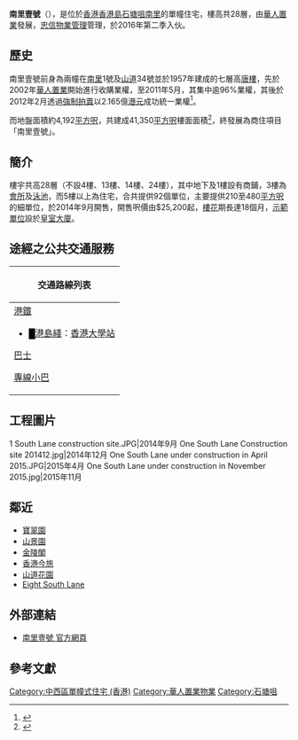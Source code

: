 {{Infobox_housinghk 
| name = 南里壹號<br/>One South Lane 
| logo= 
| photo = One South Lane 2018.jpg
| phototitle = 南里壹號（2018年9月）
| address= [[香港|香港]][[石塘咀|石塘咀]][[南里|南里]]1號
| lot= 內地段第1300號C分段第1小分段A分段<br/>內地段第1300號C分段第2小分段<br/>內地段第1300號C分段第1小分段B分段<br/>內地段第1300號C分段第1小分段餘段<br/>內地段第1300號C分段第3小分段<br/>內地段第1300號C分段餘段
| developer= [[華人置業|華人置業]]
| manager= 
| use = 住宅
| blocknumber = 1
| floor_area = 
| floornumber = 28
| yearofcompletion = 2016年4月
| former = 2幢唐樓
| facilities = 會所、商鋪
| website = [http://www.onesouthlane.com/ 官方網頁]
}}
'''南里壹號'''（{{lang|en|'''One South Lane'''}}），是位於[[香港|香港]][[香港島|香港島]][[石塘咀|石塘咀]][[南里|南里]]的單幢住宅，樓高共28層，由[[華人置業|華人置業]]發展，[[忠信物業管理|忠信物業管理]]管理，於2016年第二季入伙。

== 歷史 ==
南里壹號前身為兩幢在[[南里|南里]]1號及[[山道|山道]]34號並於1957年建成的七層高[[唐樓|唐樓]]，先於2002年[[華人置業|華人置業]]開始進行收購業權，至2011年5月，其集中逾96%業權，其後於2012年2月透過[[強制拍賣|強制拍賣]]以2.165億[[港元|港元]]成功統一業權<ref>{{Cite web |url=http://www.manyw.com/article/misc/article_content.php?sectionid=27%3Fsectionid%3D27&ref_id=13879&srhKey=&fm=&page=1158&showDate= |title=華置底價逾2億奪南里 |accessdate=2020-10-03 |archive-date=2014-09-08 |archive-url=https://web.archive.org/web/20140908133053/http://www.manyw.com/article/misc/article_content.php?sectionid=27%3Fsectionid%3D27&ref_id=13879&srhKey=&fm=&page=1158&showDate= |dead-url=no }}</ref>。

而地盤面積約4,192[[平方呎|平方呎]]，共建成41,350[[平方呎|平方呎]]樓面面積<ref>{{Cite web |url=http://www.chineseestates.com/SiteElements/CEHL_Website/Documents/Reports/Chinese_Estates/English/AnnualReport/2014/EWF116_Schedule%20of%20Principal%20Properties.pdf |title=2013華人置業主要物業附表 |accessdate=2014-09-08 |archive-date=2014-09-08 |archive-url=https://web.archive.org/web/20140908111638/http://www.chineseestates.com/SiteElements/CEHL_Website/Documents/Reports/Chinese_Estates/English/AnnualReport/2014/EWF116_Schedule%20of%20Principal%20Properties.pdf |dead-url=no }}</ref>，終發展為商住項目「南里壹號」。

== 簡介 ==
樓宇共高28層（不設4樓、13樓、14樓、24樓），其中地下及1樓設有商鋪，3樓為[[會所|會所]]及[[泳池|泳池]]，而5樓以上為住宅，合共提供92個單位，主要提供210至480[[平方呎|平方呎]]的細單位，於2014年9月開售，開售呎價由$25,200起，[[樓花|樓花]]期長達18個月，[[示範單位|示範單位]]設於[[皇室大廈|皇室大廈]]。

==途經之公共交通服務==
{| class="mw-collapsible mw-collapsed wikitable" style="background:yellow; margin: 0 auto; width: auto;" 
! 交通路線列表
|-
|
;[[港鐵|港鐵]]
*<font color="{{港島綫色彩}}">█</font>[[港島綫|港島綫]]：[[香港大學站|香港大學站]]
;[[香港巴士|巴士]]
{{港島巴士簡單列表|1|5B|5X|10|18|18P|18X|43M|88X}}{{過海隧道巴士簡單列表|101|101X|104|113|904|905|971}}{{大嶼山巴士簡單列表|A10}}
;[[香港專線小巴|專線小巴]]
{{港島專線小巴簡單列表|12|12S|13|54}}
|}

== 工程圖片 ==
<gallery>
1 South Lane construction site.JPG|2014年9月
One South Lane Construction site 201412.jpg|2014年12月
One South Lane under construction in April 2015.JPG|2015年4月
One South Lane under construction in November 2015.jpg|2015年11月
</gallery>

== 鄰近 ==
* [[寶翠園|寶翠園]]
* [[山景園|山景園]]
* [[金陵閣|金陵閣]]
* [[香港今旅|香港今旅]]
* [[山道花園|山道花園]]
* [[Eight_South_Lane|Eight South Lane]]

== 外部連結 ==
* [https://web.archive.org/web/20140908120413/http://www.onesouthlane.com/ 南里壹號 官方網頁]

== 參考文獻 ==
<references/>

{{華人置業}}
[[Category:中西區單幢式住宅_(香港)|Category:中西區單幢式住宅 (香港)]]
[[Category:華人置業物業|Category:華人置業物業]]
[[Category:石塘咀|Category:石塘咀]]